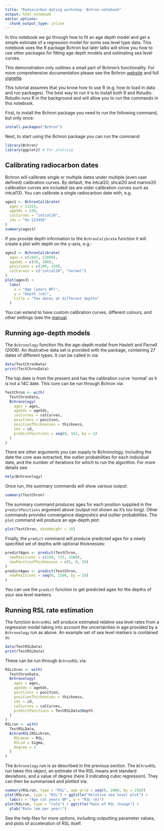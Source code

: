```yaml
---
title: "Radiocarbon dating workshop: Bchron notebook"
output: html_notebook
editor_options: 
  chunk_output_type: inline
---
```


In this notebook we go through how to fit an age depth model and get a simple estimate of a regression model for some sea level type data. This notebook uses the R package Bchron but later talks will show you how to use other packages for fitting age depth models and estimating sea level curves. 

This demonstration only outlines a small part of Bchron's functionality. For more comprehensive documentation please see the Bchron [website](https://andrewcparnell.github.io/Bchron/) and full [vignette](https://andrewcparnell.github.io/Bchron/articles/Bchron.html). 

This tutorial assumes that you know how to use R (e.g. how to load in data and run packages). The best way to run it is to install both R and Rstudio. Rstudio runs R in the background and will allow you to run the commands in this notebook.

First, to install the Bchron package you need to run the following command, but only once:
```r
install.packages("Bchron")
```

Next, to start using the Bchron package you can run the command

```r
library(Bchron)
library(ggplot2) # For plotting
```

## Calibrating radiocarbon dates

Bchron will calibrate single or multiple dates under multiple (even user defined) calibration curves. By default, the intcal20, shcal20 and marine20 calibration curves are included (as are older calibration curves such as intcal13). You can calibrate a single radiocarbon date with, e.g.

```r
ages1 <- BchronCalibrate(
  ages = 11553,
  ageSds = 230,
  calCurves = "intcal20",
  ids = "Ox-123456"
)
summary(ages1)
```

If you provide depth information to the `BchronCalibrate` function it will create a plot with depth on the y-axis, e.g.:

```r
ages3 <- BchronCalibrate(
  ages = c(3445, 11000),
  ageSds = c(50, 200),
  positions = c(100, 150),
  calCurves = c("intcal20", "normal")
)
plot(ages3) +
  labs(
    x = "Age (years BP)",
    y = "Depth (cm)",
    title = "Two dates at different depths"
  )
```

You can extend to have custom calibration curves, different colours, and other settings (see the [manual]((https://andrewcparnell.github.io/Bchron/articles/Bchron.html)). 

## Running age-depth models

The `Bchronology` function fits the age-depth model from Haslett and Parnell (2008). An illustrative data set is provided with the package, containing 27 dates of different types. It can be called in via:

```r
data(TestChronData)
print(TestChronData)
```

The top date is from the present and has the calibration curve 'normal' as it is not a 14C date. This core can be run through Bchron via:

```r
TestChron <- with(
  TestChronData,
  Bchronology(
    ages = ages,
    ageSds = ageSds,
    calCurves = calCurves,
    positions = position,
    positionThicknesses = thickness,
    ids = id,
    predictPositions = seq(0, 162, by = 1)
  )
)
```

There are other arguments you can supply to Bchronology, including the date the core was extracted, the outlier probabilities for each individual date, and the number of iterations for which to run the algorithm. For more details see:

```r
help(Bchronology)
```

Once run, the summary commands will show various output:
```r
summary(TestChron)
```

The summary command produces ages for each position supplied in the `predictPositions` argument above (output not shown as it's too long). Other commands provides convergence diagnostics and outlier probabilities. The `plot` command will produce an age-depth plot:

```r
plot(TestChron, dateHeight = 10)
```

Finally, the `predict` command will produce predicted ages for a newly specified set of depths with optional thicknesses:

```r
predictAges <- predict(TestChron,
  newPositions = c(150, 725, 1500),
  newPositionThicknesses = c(5, 0, 20)
)
predictAges <- predict(TestChron,
  newPositions = seq(0, 1500, by = 10)
)
```

You can use the `predict` function to get predicted ages for the depths of your sea level markers.

## Running RSL rate estimation

The function `BchronRSL` will produce estimated relative sea level rates from a regression model taking into account the uncertainties in age provided by a `Bchronology` run as above. An example set of sea level markers is contained in:

```r
data(TestRSLData)
print(TestRSLData)
```

These can be run through `BchronRSL` via:

```r
RSLchron <- with(
  TestChronData,
  Bchronology(
    ages = ages,
    ageSds = ageSds,
    positions = position,
    positionThicknesses = thickness,
    ids = id,
    calCurves = calCurves,
    predictPositions = TestRSLData$Depth
  )
)
RSLrun <- with(
  TestRSLData,
  BchronRSL(RSLchron,
    RSLmean = RSL,
    RSLsd = Sigma,
    degree = 3
  )
)
```

The `Bchronology` run is as described in the previous section. The `BChronRSL` run takes this object, an estimate of the RSL means and standard deviations, and a value of degree (here 3 indicating cubic regression). They can then be summarised and plotted via:

```r
summary(RSLrun, type = "RSL", age_grid = seq(0, 2000, by = 250)) 
plot(RSLrun, type = "RSL") + ggtitle("Relative sea level plot") +
  labs(x = "Age cal years BP", y = "RSL (m)")
plot(RSLrun, type = "rate") + ggtitle("Rate of RSL change") +
  ylab("Rate (mm per year)")
```

See the help files for more options, including outputting parameter values, and plots of acceleration of RSL itself.
